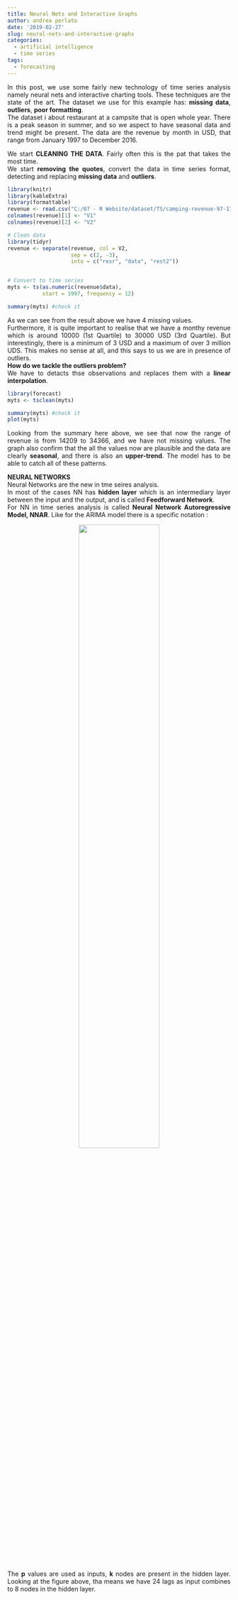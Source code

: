 ```yaml
---
title: Neural Nets and Interactive Graphs
author: andrea perlato
date: '2019-02-27'
slug: neural-nets-and-interactive-graphs
categories:
  - artificial intelligence
  - time series
tags:
  - forecasting
---
```


<style>
body {
text-align: justify}
</style>

In this post, we use some fairly new technology of time series analysis namely neural nets and interactive charting tools. These techniques are the state of the art.
The dataset we use for this example has: **missing data**, **outliers**, **poor formatting**. </br>
The dataset i about restaurant at a campsite that is open whole year. There is a peak season in summer, and so we aspect to have seasonal data and trend might be present. The data are the revenue by month in USD, that range from January 1997 to December 2016. </br>

We start **CLEANING THE DATA**.
Fairly often this is the pat that takes the most time. </br>
We start **removing the quotes**, convert the data in time series format, detecting and replacing **missing data** and **outliers**.

```r
library(knitr)
library(kableExtra)
library(formattable)
revenue <- read.csv("C:/07 - R Website/dataset/TS/camping-revenue-97-17.csv", sep = "," , quote = "")
colnames(revenue)[1] <- "V1"
colnames(revenue)[2] <- "V2"

# Clean data
library(tidyr)
revenue <- separate(revenue, col = V2,
                    sep = c(2, -3),
                    into = c("resr", "data", "rest2"))


# Convert to time series
myts <- ts(as.numeric(revenue$data), 
           start = 1997, frequency = 12)

summary(myts) #check it

```

As we can see from the result above we have 4 missing values. </br>
Furthermore, it is quite important to realise that we have a monthy revenue which is around 10000 (1st Quartile) to 30000 USD (3rd Quartile). But interestingly, there is a minimum of 3 USD and a maximum of over 3 million UDS. This makes no sense at all, and this says to us we are in presence of outliers. </br>
**How do we tackle the outliers problem?** </br>
We have to detacts thse observations and replaces them with a **linear interpolation**.

```r
library(forecast)
myts <- tsclean(myts)

summary(myts) #check it
plot(myts)

```
Looking from the summary here above, we see that now the range of revenue is from 14209 to 34366, and we have not missing values. The graph also confirm that the all the values now are plausible and the data are clearly **seasonal**, and there is also an **upper-trend**. The model has to be able to catch all of these patterns.


**NEURAL NETWORKS** </br>
Neural Networks are the new in tme seires analysis. </br>
In most of the cases NN has **hidden layer** which is an intermediary layer between the input and the output, and is called **Feedforward Network**. </br>
For NN in time series analysis is called **Neural Network Autoregressive Model, NNAR**. Like for the ARIMA model there is a specific notation :

<center>
![](/img/nnar.png){width=60%}
</center>

The **p** values are used as inputs, **k** nodes are present in the hidden layer. Looking at the figure above, tha means we have 24 lags as input combines to 8 nodes in the hidden layer.










